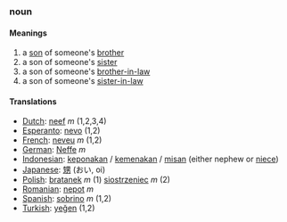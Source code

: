 ===noun===

====Meanings====
#a [[son]] of someone's [[brother]]
#a son of someone's [[sister]]
#a son of someone's [[brother-in-law]]
#a son of someone's [[sister-in-law]]

====Translations====
*[[Dutch]]: [[neef]] ''m'' (1,2,3,4)
*[[Esperanto]]: [[nevo]] (1,2)
*[[French]]: [[neveu]] ''m'' (1,2)
*[[German]]: [[Neffe]] ''m''
*[[Indonesian]]: [[keponakan]] / [[kemenakan]] / [[misan]] (either nephew or [[niece]])
*[[Japanese]]: [[甥]] (おい, oi)
*[[Polish]]: [[bratanek]] ''m'' (1) [[siostrzeniec]] ''m'' (2)
*[[Romanian]]: [[nepot]] ''m''
*[[Spanish]]: [[sobrino]] ''m'' (1,2)
*[[Turkish]]: [[yeğen]] (1,2)